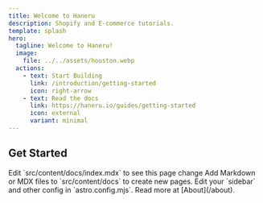 ```yaml
---
title: Welcome to Haneru
description: Shopify and E-commerce tutorials.
template: splash
hero:
  tagline: Welcome to Haneru!
  image:
    file: ../../assets/houston.webp
  actions:
    - text: Start Building
      link: /introduction/getting-started
      icon: right-arrow
    - text: Read the docs
      link: https://haneru.io/guides/getting-started
      icon: external
      variant: minimal
---
```



## Get Started

<CardGrid stagger>
  <Card title="Update content" icon="pencil">
    Edit `src/content/docs/index.mdx` to see this page change
  </Card>
  <Card title="Add new content" icon="add-document">
    Add Markdown or MDX files to `src/content/docs` to create new pages.
  </Card>
  <Card title="Configure your site" icon="setting">
    Edit your `sidebar` and other config in `astro.config.mjs`.
  </Card>
  <Card title="Read the docs" icon="open-book">
    Read more at [About](/about).

  </Card>

</CardGrid>
